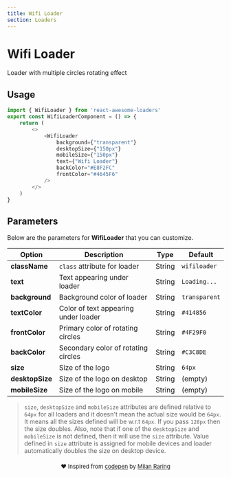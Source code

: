 ```yaml
---
title: Wifi Loader
section: Loaders
---
```



# Wifi Loader
Loader with multiple circles rotating effect 

## Usage
<Loader name="WifiLoader" />

```js highlight={1,5-12}
import { WifiLoader } from 'react-awesome-loaders'
export const WifiLoaderComponent = () => {
    return (
        <>
            <WifiLoader
                background={"transparent"}
                desktopSize={"150px"}
                mobileSize={"150px"}
                text={"Wifi Loader"}
                backColor="#E8F2FC"
                frontColor="#4645F6"
            />
        </>
    )
}
```

## Parameters
Below are the parameters for **WifiLoader** that you can customize.  

| Option          | Description                          | Type   | Default       |
| --------------- | ------------------------------------ | ------ | ------------- |
| **className**   | `class` attribute for loader         | String | `wifiloader`  |
| **text**        | Text appearing under loader          | String | `Loading...`  |
| **background**  | Background color of loader           | String | `transparent` |
| **textColor**   | Color of text appearing under loader | String | `#414856`     |
| **frontColor**  | Primary color of rotating circles    | String | `#4F29F0`     |
| **backColor**   | Secondary color of rotating circles  | String | `#C3C8DE`     |
| **size**        | Size of the logo                     | String | `64px`        |
| **desktopSize** | Size of the logo on desktop          | String | (empty)       |
| **mobileSize**  | Size of the logo on mobile           | String | (empty)       |

> `size`, `desktopSize` and `mobileSize` attributes are defined relative to `64px` for all loaders and it doesn't mean the actual size would be `64px`. It means all the sizes defined will be w.r.t `64px`. If you pass `128px` then the size doubles. Also, note that if one of the `desktopSize` and `mobileSize` is not defined, then it will use the `size` attribute. Value defined in `size` attribute is assigned for mobile devices and loader automatically doubles the size on desktop device.

<p align="center" style="font-size:13px;margin-top:20px;">❤️ Inspired from <a href="https://codepen.io/milanraring/pen/zYrYggg">codepen</a> by <a href="https://dribbble.com/milanraring">Milan Raring</a></p>